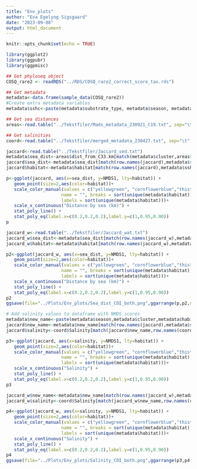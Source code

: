 ```yaml
---
title: "Env_plots"
author: "Eva Egelyng Sigsgaard"
date: "2023-09-08"
output: html_document
---
```


```r
knitr::opts_chunk$set(echo = TRUE)
```

```r

library(ggplot2)
library(ggpubr)
library(ggpmisc)
```

```r

## Get phyloseq object
COSQ_rare2 <- readRDS("../RDS/COSQ_rare2_correct_score_tax.rds")

## Get metadata
metadata<-data.frame(sample_data(COSQ_rare2))
#Create extra metadata variables
metadata$sshc<-paste(metadata$substrate_type, metadata$season, metadata$habitat, metadata$cluster, sep="_")

## Get sea distances
areas<-read.table("../Tekstfiler/Mads_metadata_230921_C19.txt", sep="\t", row.names=1, header=T, check.names=FALSE)

## Get salinities
coord<-read.table("../Tekstfiler/merged_metadata_230427.txt", sep="\t", row.names=1, header=T, check.names=FALSE)
```


```r

jaccard<-read.table("../Tekstfiler/Jaccard_sed.txt")
metadata$sea_dist<-areas$dist_from_C33.km[match(metadata$cluster,areas$Cluster)]
jaccard$sea_dist<-metadata$sea_dist[match(row.names(jaccard),metadata$sshc)]
jaccard$habitat<-metadata$habitat[match(row.names(jaccard),metadata$sshc)]

p<-ggplot(jaccard, aes(x=sea_dist, y=NMDS1, lty=habitat)) +
   geom_point(size=2,aes(color=habitat))+
   scale_color_manual(values = c("yellowgreen", "cornflowerblue","thistle3"),
                     name = "", breaks = sort(unique(metadata$habitat)),
                     labels = sort(unique(metadata$habitat)))+
   scale_x_continuous("Distance by sea (km)") +
   stat_poly_line() +
   stat_poly_eq(label.x=c(0.2,0.2,0.2),label.y=c(1,0.95,0.90))
p
```

```r

jaccard_w<-read.table("../Tekstfiler/Jaccard_wat.txt")
jaccard_w$sea_dist<-metadata$sea_dist[match(row.names(jaccard_w),metadata$sshc)]
jaccard_w$habitat<-metadata$habitat[match(row.names(jaccard_w),metadata$sshc)]

p2<-ggplot(jaccard_w, aes(x=sea_dist, y=NMDS1, lty=habitat)) +
   geom_point(size=2,aes(color=habitat))+
   scale_color_manual(values = c("yellowgreen", "cornflowerblue","thistle3"),
                     name = "", breaks = sort(unique(metadata$habitat)),
                     labels = sort(unique(metadata$habitat)))+
   scale_x_continuous("Distance by sea (km)") +
   stat_poly_line() +
   stat_poly_eq(label.x=c(0.2,0.2,0.2),label.y=c(1,0.95,0.90))
p2
ggsave(file="../Plots/Env_plots/Sea_dist_COI_both.png",ggarrange(p,p2,ncol=2,nrow=2,align="h",common.legend=TRUE,legend="top"),height=8)
```

```r

# Add salinity values to dataframe with NMDS scores
metadata$new_name<-paste(metadata$season,metadata$cluster,metadata$habitat,sep="_")
jaccard$new_name<-metadata$new_name[match(row.names(jaccard),metadata$sshc)]
jaccard$salinity<-coord$Salinity[match(jaccard$new_name,row.names(coord))]

p3<-ggplot(jaccard, aes(x=salinity, y=NMDS1, lty=habitat)) +
   geom_point(size=2,aes(color=habitat))+
   scale_color_manual(values = c("yellowgreen", "cornflowerblue","thistle3"),
                     name = "", breaks = sort(unique(metadata$habitat)),
                     labels = sort(unique(metadata$habitat)))+
   scale_x_continuous("Salinity") +
   stat_poly_line() +
   stat_poly_eq(label.x=c(0.2,0.2,0.2),label.y=c(1,0.95,0.90))
p3
```

```r

jaccard_w$new_name<-metadata$new_name[match(row.names(jaccard_w),metadata$sshc)]
jaccard_w$salinity<-coord$Salinity[match(jaccard_w$new_name,row.names(coord))]

p4<-ggplot(jaccard_w, aes(x=salinity, y=NMDS1, lty=habitat)) +
   geom_point(size=2,aes(color=habitat))+
   scale_color_manual(values = c("yellowgreen", "cornflowerblue","thistle3"),
                     name = "", breaks = sort(unique(metadata$habitat)),
                     labels = sort(unique(metadata$habitat)))+
   scale_x_continuous("Salinity") +
   stat_poly_line() +
   stat_poly_eq(label.x=c(0.2,0.2,0.2),label.y=c(1,0.95,0.90))
p4  
ggsave(file="../Plots/Env_plots/Salinity_COI_both.png",ggarrange(p3,p4,ncol=2,nrow=2,align="h",common.legend=TRUE,legend="top"),height=8)
```

